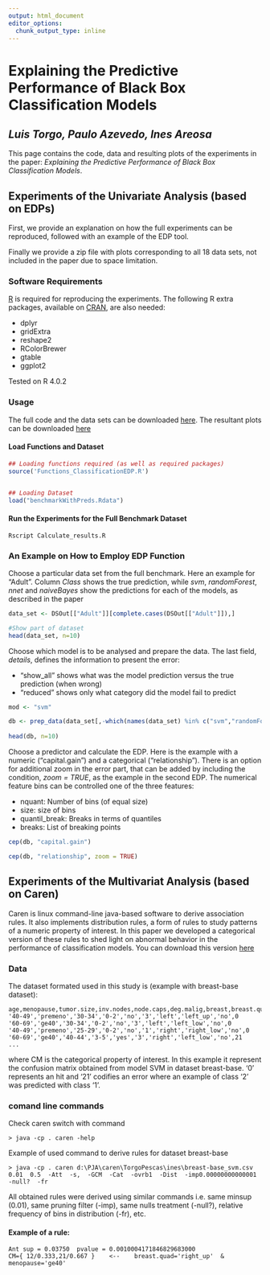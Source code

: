 ```yaml
---
output: html_document
editor_options: 
  chunk_output_type: inline
---
```


# Explaining the Predictive Performance of Black Box Classification Models
## *Luis Torgo, Paulo Azevedo, Ines Areosa*

This page contains the code, data and resulting plots of the experiments in the paper: *Explaining the Predictive Performance of Black Box Classification Models*.

## Experiments of the Univariate Analysis (based on EDPs)

First, we provide an explanation on how the full experiments can be reproduced, followed with an example of the EDP tool. 

Finally we provide a zip file with plots corresponding to all 18 data sets, not included in the paper due to space limitation.


### Software Requirements
[R](www.r-project.org) is required for reproducing the experiments. The following R extra packages, available on [CRAN](https://cran.r-project.org/web/packages/), are also needed:


* dplyr
* gridExtra
* reshape2
* RColorBrewer
* gtable
* ggplot2

Tested on R 4.0.2

### Usage

The full code and the data sets can be downloaded [here](code.zip). The resultant plots can be downloaded [here](plots.zip)


#### Load Functions and Dataset

```r
## Loading functions required (as well as required packages)
source('Functions_ClassificationEDP.R')


## Loading Dataset
load("benchmarkWithPreds.Rdata")

```

#### Run the Experiments for the Full Benchmark Dataset

```Rscript Calculate_results.R```

### An Example on How to Employ EDP Function


Choose a particular data set from the full benchmark. Here an example for "Adult". Column *Class* shows the true prediction, while *svm*, *randomForest*, *nnet* and *naiveBayes* show the predictions for each of the models, as described in the paper
```r

data_set <- DSOut[["Adult"]][complete.cases(DSOut[["Adult"]]),]

#Show part of dataset
head(data_set, n=10)
```

Choose which model is to be analysed and prepare the data. The last field, *details*, defines the information to present the error:

- "show_all" shows what was the model prediction versus the true prediction (when wrong)
- "reduced" shows only what category did the model fail to predict
```r
mod <- "svm"

db <- prep_data(data_set[,-which(names(data_set) %in% c("svm","randomForest", "nnet", "naiveBayes"))], data_set[, mod], "Class", details = "show_all") #First field should include entire dataset excepting model predictions; Second field should include the model predictions; third field should be the name of the predicted class
    
head(db, n=10)
```


Choose a predictor and calculate the EDP. Here is the example with a numeric ("capital.gain") and a categorical ("relationship").
There is an option for additional zoom in the error part, that can be added by including the condition, *zoom = TRUE*, as the example in the second EDP.
The numerical feature bins can be controlled one of the three features:

- nquant: Number of bins (of equal size)
- size: size of bins
- quantil_break: Breaks in terms of quantiles
- breaks: List of breaking points

```r
cep(db, "capital.gain")

cep(db, "relationship", zoom = TRUE)
```

## Experiments of the Multivariat Analysis (based on Caren)

Caren is linux command-line java-based software to derive association rules. It also implements distribution rules, a form of rules to study patterns of a numeric property of interest.
In this paper we developed a categorical version of these rules to shed light on abnormal behavior in the performance of classification models. You can download this version [here](caren-2.6.5.zip)


### Data

The dataset formated used in this study is (example with breast-base dataset):

```
age,menopause,tumor.size,inv.nodes,node.caps,deg.malig,breast,breast.quad,irradiat,CM
'40-49','premeno','30-34','0-2','no','3','left','left_up','no',0
'60-69','ge40','30-34','0-2','no','3','left','left_low','no',0
'40-49','premeno','25-29','0-2','no','1','right','right_low','no',0
'60-69','ge40','40-44','3-5','yes','3','right','left_low','no',21
...
```

where CM is the categorical property of interest. In this example it represent the confusion matrix obtained from model SVM in dataset breast-base. '0' represents an hit
and '21' codifies an error where an example of class '2' was predicted with class '1'.


### comand line commands

Check caren switch with command 
```
> java -cp . caren -help
```

Example of used command to derive rules for dataset breast-base

```
> java -cp . caren d:\PJA\caren\TorgoPescas\ines\breast-base_svm.csv  0.01  0.5  -Att  -s,  -GCM  -Cat  -ovrb1  -Dist  -imp0.00000000000001  -null?  -fr
```

All obtained rules were derived using similar commands i.e. same minsup (0.01), same pruning filter (-imp), same nulls treatment (-null?), relative frequency of bins in distribution (-fr), etc.


#### Example of a rule:

```
Ant sup = 0.03750  pvalue = 0.0010004171846829683000  
CM={ 12/0.333,21/0.667 }    <--    breast.quad='right_up'  &  menopause='ge40'
```


